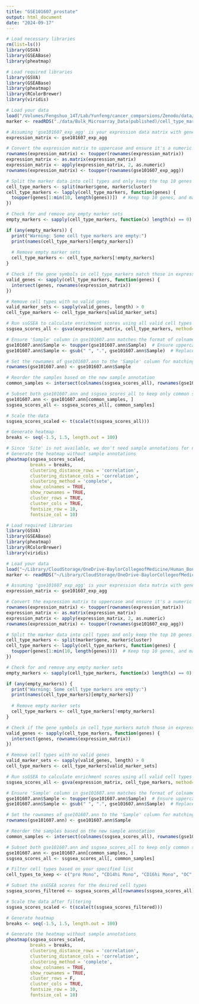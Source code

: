 ```yaml
---
title: "GSE101607_prostate"
output: html_document
date: "2024-09-17"
---
```


```r
# Load necessary libraries
rm(list=ls())
library(GSVA)
library(GSEABase)
library(pheatmap)
```


```r
# Load required libraries
library(GSVA)
library(GSEABase)
library(pheatmap)
library(RColorBrewer)
library(viridis)

# Load your data
load("/Volumes/Fengshuo_14T/Lab/Yunfeng/cancer_comparsions/Zenodo/data/Bulk_Microarray_Data(published)/PMID-34193246.RData")
marker <- readRDS("./data/Bulk_Microarray_Data(published)/cell_type_markers_from_scRNA_data_for_estimation.rds")

# Assuming 'gse101607_exp_agg' is your expression data matrix with genes as rows and samples as columns
expression_matrix <- gse101607_exp_agg

# Convert the expression matrix to uppercase and ensure it's a numeric matrix
rownames(expression_matrix) <- toupper(rownames(expression_matrix))
expression_matrix <- as.matrix(expression_matrix)
expression_matrix <- apply(expression_matrix, 2, as.numeric)
rownames(expression_matrix) <- toupper(rownames(gse101607_exp_agg))

# Split the marker data into cell types and only keep the top 10 genes per cell type
cell_type_markers <- split(marker$gene, marker$cluster)
cell_type_markers <- lapply(cell_type_markers, function(genes) {
  toupper(genes[1:min(10, length(genes))])  # Keep top 10 genes, and make them uppercase
})

# Check for and remove any empty marker sets
empty_markers <- sapply(cell_type_markers, function(x) length(x) == 0)

if (any(empty_markers)) {
  print("Warning: Some cell type markers are empty:")
  print(names(cell_type_markers)[empty_markers])
  
  # Remove empty marker sets
  cell_type_markers <- cell_type_markers[!empty_markers]
}

# Check if the gene symbols in cell_type_markers match those in expression_matrix
valid_genes <- sapply(cell_type_markers, function(genes) {
  intersect(genes, rownames(expression_matrix))
})

# Remove cell types with no valid genes
valid_marker_sets <- sapply(valid_genes, length) > 0
cell_type_markers <- cell_type_markers[valid_marker_sets]

# Run ssGSEA to calculate enrichment scores using all valid cell types
ssgsea_scores_all <- gsva(expression_matrix, cell_type_markers, method='ssgsea', ssgsea.norm=TRUE)

# Ensure 'Sample' column in gse101607.ann matches the format of colnames in expression_matrix
gse101607.ann$Sample <- toupper(gse101607.ann$Sample)  # Ensure uppercase
gse101607.ann$Sample <- gsub(" ", ".", gse101607.ann$Sample)  # Replace space with "."

# Set the rownames of gse101607.ann to the 'Sample' column for matching
rownames(gse101607.ann) <- gse101607.ann$Sample

# Reorder the samples based on the new sample annotation
common_samples <- intersect(colnames(ssgsea_scores_all), rownames(gse101607.ann))

# Subset both gse101607.ann and ssgsea_scores_all to keep only common samples
gse101607.ann <- gse101607.ann[common_samples, ]
ssgsea_scores_all <- ssgsea_scores_all[, common_samples]

# Scale the data
ssgsea_scores_scaled <- t(scale(t(ssgsea_scores_all)))

# Generate heatmap
breaks <- seq(-1.5, 1.5, length.out = 100)

# Since 'Site' is not available, we don't need sample annotations for now
# Generate the heatmap without sample annotations
pheatmap(ssgsea_scores_scaled,
         breaks = breaks,
         clustering_distance_rows = 'correlation',
         clustering_distance_cols = 'correlation',
         clustering_method = 'complete',
         show_colnames = TRUE,
         show_rownames = TRUE,
         cluster_rows = TRUE,
         cluster_cols = TRUE,
         fontsize_row = 10,
         fontsize_col = 10)

```


```r
# Load required libraries
library(GSVA)
library(GSEABase)
library(pheatmap)
library(RColorBrewer)
library(viridis)

# Load your data
load("~/Library/CloudStorage/OneDrive-BaylorCollegeofMedicine/Human_Bone_Mets_Comparsion_scRNA/Additional human metastasis datasets/Bulk_Microarray/data/Prostate - GSE101607.RData")
marker <- readRDS("~/Library/CloudStorage/OneDrive-BaylorCollegeofMedicine/Human_Bone_Mets_Comparsion_scRNA/Additional human metastasis datasets/Bulk_Microarray/data/markers_from_scRNA.rds")

# Assuming 'gse101607_exp_agg' is your expression data matrix with genes as rows and samples as columns
expression_matrix <- gse101607_exp_agg

# Convert the expression matrix to uppercase and ensure it's a numeric matrix
rownames(expression_matrix) <- toupper(rownames(expression_matrix))
expression_matrix <- as.matrix(expression_matrix)
expression_matrix <- apply(expression_matrix, 2, as.numeric)
rownames(expression_matrix) <- toupper(rownames(gse101607_exp_agg))

# Split the marker data into cell types and only keep the top 10 genes per cell type
cell_type_markers <- split(marker$gene, marker$cluster)
cell_type_markers <- lapply(cell_type_markers, function(genes) {
  toupper(genes[1:min(10, length(genes))])  # Keep top 10 genes, and make them uppercase
})

# Check for and remove any empty marker sets
empty_markers <- sapply(cell_type_markers, function(x) length(x) == 0)

if (any(empty_markers)) {
  print("Warning: Some cell type markers are empty:")
  print(names(cell_type_markers)[empty_markers])
  
  # Remove empty marker sets
  cell_type_markers <- cell_type_markers[!empty_markers]
}

# Check if the gene symbols in cell_type_markers match those in expression_matrix
valid_genes <- sapply(cell_type_markers, function(genes) {
  intersect(genes, rownames(expression_matrix))
})

# Remove cell types with no valid genes
valid_marker_sets <- sapply(valid_genes, length) > 0
cell_type_markers <- cell_type_markers[valid_marker_sets]

# Run ssGSEA to calculate enrichment scores using all valid cell types
ssgsea_scores_all <- gsva(expression_matrix, cell_type_markers, method='ssgsea', ssgsea.norm=TRUE)

# Ensure 'Sample' column in gse101607.ann matches the format of colnames in expression_matrix
gse101607.ann$Sample <- toupper(gse101607.ann$Sample)  # Ensure uppercase
gse101607.ann$Sample <- gsub(" ", ".", gse101607.ann$Sample)  # Replace space with "."

# Set the rownames of gse101607.ann to the 'Sample' column for matching
rownames(gse101607.ann) <- gse101607.ann$Sample

# Reorder the samples based on the new sample annotation
common_samples <- intersect(colnames(ssgsea_scores_all), rownames(gse101607.ann))

# Subset both gse101607.ann and ssgsea_scores_all to keep only common samples
gse101607.ann <- gse101607.ann[common_samples, ]
ssgsea_scores_all <- ssgsea_scores_all[, common_samples]

# Filter cell types based on your specified list
cell_types_to_keep <- c("pro Mono", "CD14hi Mono", "CD16hi Mono", "OC", "Mφ", "CD4 Treg", "CD8 Tex")

# Subset the ssGSEA scores for the desired cell types
ssgsea_scores_filtered <- ssgsea_scores_all[rownames(ssgsea_scores_all) %in% cell_types_to_keep, ]

# Scale the data after filtering
ssgsea_scores_scaled <- t(scale(t(ssgsea_scores_filtered)))

# Generate heatmap
breaks <- seq(-1.5, 1.5, length.out = 100)

# Generate the heatmap without sample annotations
pheatmap(ssgsea_scores_scaled,
         breaks = breaks,
         clustering_distance_rows = 'correlation',
         clustering_distance_cols = 'correlation',
         clustering_method = 'complete',
         show_colnames = TRUE,
         show_rownames = TRUE,
         cluster_rows = F,
         cluster_cols = TRUE,
         fontsize_row = 10,
         fontsize_col = 10)

```

